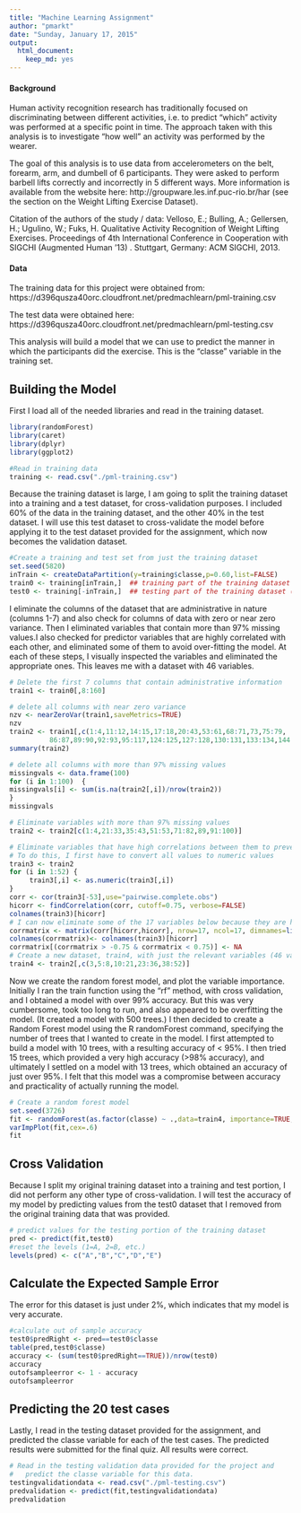 ```yaml
---
title: "Machine Learning Assignment"
author: "pmarkt"
date: "Sunday, January 17, 2015"
output:
  html_document:
    keep_md: yes
---
```

#### Background
Human activity recognition research has traditionally focused on discriminating between different activities, i.e. to predict "which" activity was performed at a specific point in time. The approach taken with this analysis is to investigate "how well" an activity was performed by the wearer. 

The goal of this analysis is to use data from accelerometers on the belt, forearm, arm, and dumbell of 6 participants. They were asked to perform barbell lifts correctly and incorrectly in 5 different ways. More information is available from the website here: http://groupware.les.inf.puc-rio.br/har (see the section on the Weight Lifting Exercise Dataset).

Citation of the authors of the study / data:
Velloso, E.; Bulling, A.; Gellersen, H.; Ugulino, W.; Fuks, H. Qualitative Activity Recognition of Weight Lifting Exercises. Proceedings of 4th International Conference in Cooperation with SIGCHI (Augmented Human '13) . Stuttgart, Germany: ACM SIGCHI, 2013.

#### Data
The training data for this project were obtained from:
https://d396qusza40orc.cloudfront.net/predmachlearn/pml-training.csv

The test data were obtained here:
https://d396qusza40orc.cloudfront.net/predmachlearn/pml-testing.csv

This analysis will build a model that we can use to predict the manner in which the participants did the exercise. This is the "classe" variable in the training set. 

## Building the Model
First I load all of the needed libraries and read in the training dataset. 
```r
library(randomForest)
library(caret)
library(dplyr)
library(ggplot2)

#Read in training data
training <- read.csv("./pml-training.csv")
```

Because the training dataset is large,  I am going to split the training dataset into a training and a test dataset, for cross-validation purposes. I included 60% of the data in the training dataset, and the other 40% in the test dataset. I will use this test dataset to cross-validate the model before applying it to the test dataset provided for the assignment, which now becomes the validation dataset.
```r
#Create a training and test set from just the training dataset
set.seed(5820)
inTrain <- createDataPartition(y=training$classe,p=0.60,list=FALSE)
train0 <- training[inTrain,]  ## training part of the training dataset
test0 <- training[-inTrain,]  ## testing part of the training dataset (for cross validation)
```

I eliminate the columns of the dataset that are administrative in nature (columns 1-7) and also check for columns of data with zero or near zero variance. Then I eliminated variables that contain more than 97% missing values.I also checked for predictor variables that are highly correlated with each other, and eliminated some of them to avoid over-fitting the model.  At each of these steps, I visually inspected the variables and eliminated the appropriate ones. This leaves me with a dataset with 46 variables.

```r

# Delete the first 7 columns that contain administrative information
train1 <- train0[,8:160]

# delete all columns with near zero variance
nzv <- nearZeroVar(train1,saveMetrics=TRUE)
nzv
train2 <- train1[,c(1:4,11:12,14:15,17:18,20:43,53:61,68:71,73,75:79,
          86:87,89:90,92:93,95:117,124:125,127:128,130:131,133:134,144:153)]
summary(train2)

# delete all columns with more than 97% missing values
missingvals <- data.frame(100)
for (i in 1:100)  {
missingvals[i] <- sum(is.na(train2[,i])/nrow(train2)) 
}
missingvals

# Eliminate variables with more than 97% missing values
train2 <- train2[c(1:4,21:33,35:43,51:53,71:82,89,91:100)]

# Eliminate variables that have high correlations between them to prevent overfitting
# To do this, I first have to convert all values to numeric values
train3 <- train2
for (i in 1:52) {
     train3[,i] <- as.numeric(train3[,i])
}
corr <- cor(train3[-53],use="pairwise.complete.obs")
hicorr <- findCorrelation(corr, cutoff=0.75, verbose=FALSE)
colnames(train3)[hicorr]
# I can now eliminate some of the 17 variables below because they are highly corrlated with others
corrmatrix <- matrix(corr[hicorr,hicorr], nrow=17, ncol=17, dimnames=list(colnames(train3)[hicorr]))
colnames(corrmatrix)<- colnames(train3)[hicorr]
corrmatrix[(corrmatrix > -0.75 & corrmatrix < 0.75)] <- NA
# Create a new dataset, train4, with just the relevant variables (46 variables)
train4 <- train2[,c(3,5:8,10:21,23:36,38:52)]
```

Now we create the random forest model, and plot the variable importance. Initially I ran the train function using the "rf" method, with cross validation, and I obtained a model with over 99% accuracy. But this was very cumbersome, took too long to run, and also appeared to be overfitting the model. (It created a model with 500 trees.) I then decided to create a Random Forest model using the R randomForest command, specifying the number of trees that I wanted to create in the model. I first attempted to build a model with 10 trees, with a resulting accuracy of < 95%. I then tried 15 trees, which provided a very high accuracy (>98% accuracy), and ultimately I settled on a model with 13 trees, which obtained an accuracy of just over 95%. I felt that this model was a compromise between accuracy and practicality of actually running the model.

```r
# Create a random forest model
set.seed(3726)
fit <- randomForest(as.factor(classe) ~ .,data=train4, importance=TRUE, ntree=13,method="pca")
varImpPlot(fit,cex=.6)
fit
```

## Cross Validation
Because I split my original training dataset into a training and test portion, I did not perform any other type of cross-validation. I will test the accuracy of my model by predicting values from the test0 dataset that I removed from the original training data that was provided.

```r
# predict values for the testing portion of the training dataset
pred <- predict(fit,test0)
#reset the levels (1=A, 2=B, etc.)
levels(pred) <- c("A","B","C","D","E")
```

## Calculate the Expected Sample Error
The error for this dataset is just under 2%, which indicates that my model is very accurate. 
```r
#calculate out of sample accuracy
test0$predRight <- pred==test0$classe
table(pred,test0$classe)
accuracy <- (sum(test0$predRight==TRUE))/nrow(test0)
accuracy
outofsampleerror <- 1 - accuracy
outofsampleerror

```

## Predicting the 20 test cases

Lastly, I read in the testing dataset provided for the assignment, and predicted the classe variable for each of the test cases. The predicted results were submitted for the final quiz. All results were correct.

```r
# Read in the testing validation data provided for the project and
#   predict the classe variable for this data. 
testingvalidationdata <- read.csv("./pml-testing.csv")
predvalidation <- predict(fit,testingvalidationdata)
predvalidation
```

